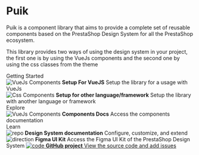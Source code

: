 
<Meta title="Docs/Introduction" />

<style>{`
  .subheading {
    --mediumdark: '#999999';
    font-weight: 900;
    font-size: 13px;
    color: #999;
    letter-spacing: 6px;
    line-height: 24px;
    text-transform: uppercase;
    margin-bottom: 12px;
    margin-top: 40px;
  }

  .link-item {
    display: block;
    padding: 20px 30px 20px 15px;
    border: 1px solid #00000010;
    border-radius: 5px;
    transition: background 150ms ease-out, border 150ms ease-out, transform 150ms ease-out;
    color: #333333;
    display: flex;
    align-items: flex-start;
  }

  .link-item:hover {
    border-color: #1EA7FD50;
    transform: translate3d(0, -3px, 0);
    box-shadow: rgba(0, 0, 0, 0.08) 0 3px 10px 0;
  }

  .link-item:active {
    border-color: #1EA7FD;
    transform: translate3d(0, 0, 0);
  }

  .link-item strong {
    font-weight: 700;
    display: block;
    margin-bottom: 2px;
  }

  .link-item img {
    height: 40px;
    width: 40px;
    margin-right: 15px;
    flex: none;
  }

  .link-item span {
    font-size: 14px;
    line-height: 20px;
  }


`}</style>

# Puik

Puik is a component library that aims to provide a complete set of reusable components based on the PrestaShop Design System for all the PrestaShop ecosystem.

This library provides two ways of using the design system in your project, the first one is by using the VueJs components and the second one by using the css classes from the theme

<div className="subheading">Getting Started</div>

<div className="grid md:grid-cols-2 gap-4">
  <div
    className="link-item cursor-pointer"
    onClick={linkTo('Docs/VueJs Components')}
  >
    <img src={VueJsLogo} alt="VueJs Components" />
    <span>
      <strong>Setup For VueJS</strong>
      Setup the library for a usage with VueJs
    </span>
  </div>
  <div
    className="link-item cursor-pointer"
    onClick={linkTo('Docs/VueJs Components')}
  >
    <img src={CssLogo} alt="Css Components" />
    <span>
      <strong>Setup for other language/framework</strong>
      Setup the library with another language or framework
    </span>
  </div>
</div>

<div className="subheading">Explore</div>

<div className="grid md:grid-cols-2 gap-4">
  <div
    className="link-item cursor-pointer"
    onClick={linkTo('Components/Alert')}
  >
    <img src={VueJsLogo} alt="VueJs Components" />
    <span>
      <strong>Components Docs</strong>
      Access the components documentation
    </span>
  </div>
</div>
<div className="subheading">Learn</div>

<div className="grid md:grid-cols-2 gap-4">
  <a className="link-item" target="_blank">
    <img src={Repo} alt="repo" />
    <span>
      <strong>Design System documentation</strong>
      Configure, customize, and extend
    </span>
  </a>
  <a className="link-item" target="_blank">
    <img src={FigmaLogo} alt="direction" />
    <span>
      <strong>Figma UI Kit</strong>
      Access the Figma UI Kit of the PrestaShop Design System
    </span>
  </a>
  <a
    className="link-item"
    href="https://github.com/PrestaShopCorp/puik"
    target="_blank"
  >
    <img src={GitHubLogo} alt="code" />
    <span>
      <strong>GitHub project</strong>
      View the source code and add issues
    </span>
  </a>
</div>
